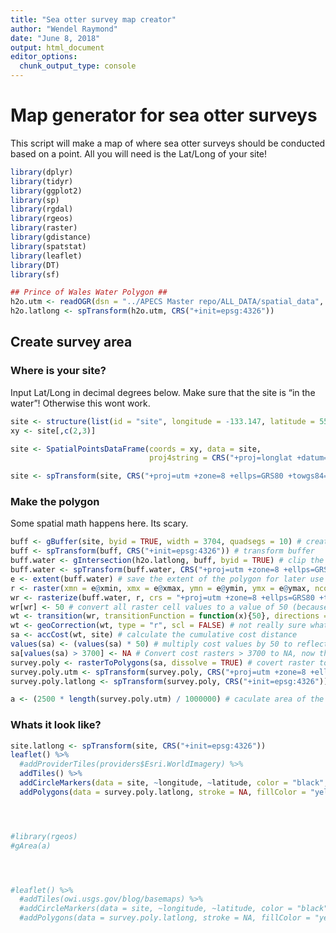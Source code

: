 ```yaml
---
title: "Sea otter survey map creator"
author: "Wendel Raymond"
date: "June 8, 2018"
output: html_document
editor_options: 
  chunk_output_type: console
---
```


# Map generator for sea otter surveys
This script will make a map of where sea otter surveys should be conducted based on a point. All you will need is the Lat/Long of your site!

```r
library(dplyr)
library(tidyr)
library(ggplot2)
library(sp)
library(rgdal)
library(rgeos)
library(raster)
library(gdistance)
library(spatstat)
library(leaflet)
library(DT)
library(sf)
```

```r
## Prince of Wales Water Polygon ##
h2o.utm <- readOGR(dsn = "../APECS Master repo/ALL_DATA/spatial_data", layer = "POW_water_UTM")
h2o.latlong <- spTransform(h2o.utm, CRS("+init=epsg:4326"))
```

## Create survey area
### Where is your site?
Input Lat/Long in decimal degrees below. Make sure that the site is "in the water"! Otherwise this wont work.
```r
site <- structure(list(id = "site", longitude = -133.147, latitude = 55.52904		), .Names = c("id", "longitude", "latitude"), class = "data.frame", row.names = c(NA, -1L))
xy <- site[,c(2,3)]

site <- SpatialPointsDataFrame(coords = xy, data = site,
                               proj4string = CRS("+proj=longlat +datum=WGS84 +ellps=WGS84 +towgs84=0,0,0"))

site <- spTransform(site, CRS("+proj=utm +zone=8 +ellps=GRS80 +towgs84=0,0,0"))
```

### Make the polygon
Some spatial math happens here. Its scary.

```r
buff <- gBuffer(site, byid = TRUE, width = 3704, quadsegs = 10) # create buffer
buff <- spTransform(buff, CRS("+init=epsg:4326")) # transform buffer
buff.water <- gIntersection(h2o.latlong, buff, byid = TRUE) # clip the buffer area by water so we only have water area left
buff.water <- spTransform(buff.water, CRS("+proj=utm +zone=8 +ellps=GRS80 +towgs84=0,0,0")) # change projection back to UTM
e <- extent(buff.water) # save the extent of the polygon for later use
r <- raster(xmn = e@xmin, xmx = e@xmax, ymn = e@ymin, ymx = e@ymax, ncol = (e@xmax - e@xmin) / 50, nrow = (e@ymax - e@ymin) / 50, crs = "+proj=utm +zone=8 +ellps=GRS80 +towgs84=0,0,0") # create a raster with 50 X 50 meter grid cells. This raster is "empty"
wr <- rasterize(buff.water, r, crs = "+proj=utm +zone=8 +ellps=GRS80 +towgs84=0,0,0") # append water polygon data to raster. This raster is "full"
wr[wr] <- 50 # convert all raster cell values to a value of 50 (because 50 meters)
wt <- transition(wr, transitionFunction = function(x){50}, directions = 8) # conver raster to transition layer (required for accCost() below)
wt <- geoCorrection(wt, type = "r", scl = FALSE) # not really sure what this actually does but you have to do it
sa <- accCost(wt, site) # calculate the cumulative cost distance
values(sa) <- (values(sa) * 50) # multiply cost values by 50 to reflect cost in terms of actual distance
sa[values(sa) > 3700] <- NA # Convert cost rasters > 3700 to NA, now the raster will reflect the true survey area
survey.poly <- rasterToPolygons(sa, dissolve = TRUE) # covert raster to polygon
survey.poly.utm <- spTransform(survey.poly, CRS("+proj=utm +zone=8 +ellps=GRS80 +towgs84=0,0,0,0,0,0,0 +units=m +no_defs")) # define projection
survey.poly.latlong <- spTransform(survey.poly, CRS("+init=epsg:4326"))

a <- (2500 * length(survey.poly.utm) / 1000000) # caculate area of the polygon in sq km. 2500 becasue 50*50=2500 #calculate area
```

### Whats it look like?
```r
site.latlong <- spTransform(site, CRS("+init=epsg:4326"))
leaflet() %>% 
  #addProviderTiles(providers$Esri.WorldImagery) %>% 
  addTiles() %>%
  addCircleMarkers(data = site, ~longitude, ~latitude, color = "black", fillOpacity = 1, stroke = FALSE, radius = 5) %>% 
  addPolygons(data = survey.poly.latlong, stroke = NA, fillColor = "yellow", fillOpacity = 0.5, group = "POW")




#library(rgeos)
#gArea(a)




#leaflet() %>% 
  #addTiles(owi.usgs.gov/blog/basemaps) %>% 
  #addCircleMarkers(data = site, ~longitude, ~latitude, color = "black", fillOpacity = 1, stroke = FALSE, radius = 5) %>% 
  #addPolygons(data = survey.poly.latlong, stroke = NA, fillColor = "yellow", fillOpacity = 0.5, group = "POW")
```


